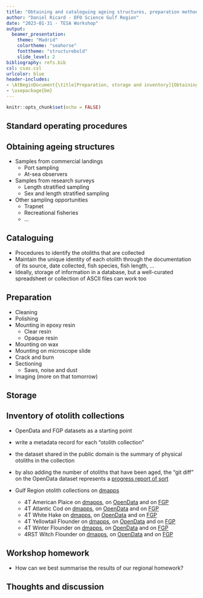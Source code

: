 ```yaml
---
title: "Obtaining and cataloguing ageing structures, preparation methods, storage and inventory"
author: "Daniel Ricard - DFO Science Gulf Region"
date: "2023-01-31 - TESA Workshop"
output: 
  beamer_presentation:
    theme: "Madrid"
    colortheme: "seahorse"
    fonttheme: "structurebold"
    slide_level: 2
bibliography: refs.bib
csl: csas.csl
urlcolor: blue
header-includes:
- \AtBeginDocument{\title[Preparation, storage and inventory]{Obtaining and cataloguing ageing structures, preparation methods, storage and inventory}}
- \usepackage{bm}
---
```


```r
knitr::opts_chunk$set(echo = FALSE)
```

## Standard operating procedures

\begin{center}
  \includegraphics[width=1.0\textwidth]{./images/SOP-EN-cover.png}
\end{center}


## Obtaining ageing structures

- Samples from commercial landings
  - Port sampling
  - At-sea observers
- Samples from research surveys
  - Length stratified sampling
  - Sex and length stratified sampling
- Other sampling opportunities
  - Trapnet
  - Recreational fisheries
  - ...

## Cataloguing

- Procedures to identify the otoliths that are collected
- Maintain the unique identity of each otolith through the documentation of its source, date collected, fish species, fish length, ...
- Ideally, storage of information in a database, but a well-curated spreadsheet or collection of ASCII files can work too

## Preparation

- Cleaning
- Polishing
- Mounting in epoxy resin
  - Clear resin
  - Opaque resin
- Mounting on wax
- Mounting on microscope slide
- Crack and burn
- Sectioning
  - Saws, noise and dust
- Imaging (more on that tomorrow)

## Storage

\begin{columns}
\column{0.6\textwidth}

- Ideal situation
  - Central quality-controlled environment with archival level documentation of physical samples 
  - No deterioration of physical otoliths
  - Maintain the readability of otoliths

- Reality
  - Hapzard collections of different ageing structures located in a number of places, and with varying levels of documentation
  - Storage in glycerin that deteriorates otoliths in the longer term

\column{0.4\textwidth}
\begin{center}
  \includegraphics[width=1.0\textwidth]{./images/paa-vault.png}
\end{center}

\end{columns}


## Inventory of otolith collections

- OpenData and FGP datasets as a starting point
- write a metadata record for each "otolith collection"
- the dataset shared in the public domain is the summary of physical otoliths in the collection
- by also adding the number of otoliths that have been aged, the "git diff" on the OpenData dataset represents a [progress report of sort](https://github.com/dfo-gulf-science/fgp-datasets/commit/a7683278f9eba33c5a55f0fd8b092cb7867de21e)

- Gulf Region otolith collections on [dmapps](http://dmapps/en/inventory/resources/8cc8a924-1dbf-11ea-9bf1-1860247f53e3/)
  - 4T American Plaice on [dmapps](http://dmapps/en/inventory/resources/c1c739ee-a0ae-0e14-9c11-8568b75169b9/), on [OpenData](https://open.canada.ca/data/dataset/c1c739ee-a0ae-0e14-9c11-8568b75169b9) and on [FGP](https://gcgeo.gc.ca/geonetwork/metadata/eng/c1c739ee-a0ae-0e14-9c11-8568b75169b9)
  - 4T Atlantic Cod on [dmapps](http://dmapps/en/inventory/resources/1d41c12a-4d33-8992-e651-d76e481c7862/), on [OpenData](https://open.canada.ca/data/dataset/1d41c12a-4d33-8992-e651-d76e481c7862) and on [FGP](https://gcgeo.gc.ca/geonetwork/metadata/eng/1d41c12a-4d33-8992-e651-d76e481c7862)
  - 4T White Hake on [dmapps](http://dmapps/en/inventory/resources/b3356b27-c9c4-198a-592e-6c271bd4680a/), on [OpenData](https://open.canada.ca/data/dataset/b3356b27-c9c4-198a-592e-6c271bd4680a) and on [FGP](https://gcgeo.gc.ca/geonetwork/metadata/eng/b3356b27-c9c4-198a-592e-6c271bd4680a)
  - 4T Yellowtail Flounder on [dmapps](http://dmapps/en/inventory/resources/98913402-688c-1615-9895-ec96b214be5a/), on [OpenData](https://open.canada.ca/data/dataset/98913402-688c-1615-9895-ec96b214be5a) and on [FGP](https://gcgeo.gc.ca/geonetwork/metadata/eng/98913402-688c-1615-9895-ec96b214be5a)
  - 4T Winter Flounder on [dmapps](http://dmapps/en/inventory/resources/bb3143f3-ae44-cb62-924d-a78304e1d1b4/), on [OpenData](https://open.canada.ca/data/dataset/bb3143f3-ae44-cb62-924d-a78304e1d1b4) and on [FGP](https://gcgeo.gc.ca/geonetwork/metadata/eng/bb3143f3-ae44-cb62-924d-a78304e1d1b4)
  - 4RST Witch Flounder on [dmapps](http://dmapps/en/inventory/resources/f1c1efaa-33fa-d224-05e4-bc1cc329197e/), on [OpenData](https://open.canada.ca/data/dataset/f1c1efaa-33fa-d224-05e4-bc1cc329197e) and on [FGP](https://gcgeo.gc.ca/geonetwork/metadata/eng/f1c1efaa-33fa-d224-05e4-bc1cc329197e)

## Workshop homework

- How can we best summarise the results of our regional homework?


## Thoughts and discussion
